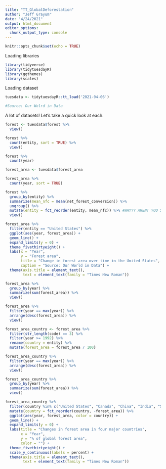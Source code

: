 ```yaml
---
title: "TT_GlobalDeforestation"
author: "Jeff Grayum"
date: "4/24/2021"
output: html_document
editor_options: 
  chunk_output_type: console
---
```


```r
knitr::opts_chunk$set(echo = TRUE)
```

Loading libraries           
```r
library(tidyverse)
library(tidytuesdayR)
library(ggthemes)
library(scales)
```

Loading dataset
```r
tuesdata <- tidytuesdayR::tt_load('2021-04-06')

#Source: Our Wolrd in Data
```


A lot of datasets!  Let's take a quick look at each.
```r
forest <- tuesdata$forest %>%
  view()

forest %>%
  count(entity, sort = TRUE) %>%
  view()

forest %>% 
  count(year)

forest_area <- tuesdata$forest_area

forest_area %>%
  count(year, sort = TRUE)

forest %>%
  group_by(entity) %>%
  summarize(mean_nfc = mean(net_forest_conversion)) %>%
  ungroup() %>%
  mutate(entity = fct_reorder(entity, mean_nfc)) %>% #WHYYY ARENT YOU SORTING FRIEND?!
  view()

forest_area %>%
  filter(entity == "United States") %>%
  ggplot(aes(year, forest_area)) +
  geom_line() +
  expand_limits(y = 0) +
  theme_fivethirtyeight() +
  labs(x = "Year",
       y = "Forest area",
       title = "Change in forest area over time in the United States",
       caption = "Source: Our World in Data") +
  theme(axis.title = element_text(),
        text = element_text(family = "Times New Roman"))

forest_area %>%
  group_by(year) %>%
  summarize(sum(forest_area)) %>%
  view()

forest_area %>%
  filter(year == max(year)) %>%
  arrange(desc(forest_area)) %>%
  view()

forest_area_country <- forest_area %>%
  filter(str_length(code) == 3) %>%
  filter(year >= 1992) %>%
  rename(country = entity) %>%
  mutate(forest_area = forest_area / 100) 

forest_area_country %>%
  filter(year == max(year)) %>%
  arrange(desc(forest_area)) %>%
  view()

forest_area_country %>%
  group_by(year) %>%
  summarize(sum(forest_area)) %>%
  view()

forest_area_country %>%
  filter(country %in% c("United States", "Canada", "China", "India", "Senegal", "Germany", "Brazil", "Poland")) %>%
  mutate(country = fct_reorder(country, -forest_area)) %>%
  ggplot(aes(year, forest_area, color = country)) +
  geom_line() +
  expand_limits(y = 0) +
  labs(title = "Changes in forest area in four major countries",
       x = "Year",
       y = "% of global forest area",
       color = "") +
  theme_fivethirtyeight() +
  scale_y_continuous(labels = percent) +
  theme(axis.title = element_text(),
        text = element_text(family = "Times New Roman"))

  




  
```

